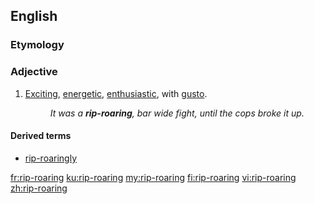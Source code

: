 ==English==

===Etymology===
{{rfe|lang=en}}

===Adjective===
{{en-adj|-}}

#{{context|informal|lang=en}} [[exciting|Exciting]], [[energetic]], [[enthusiastic]], with [[gusto]].
#:''It was a '''rip-roaring''', bar wide fight, until the cops broke it up.''

====Derived terms====
* [[rip-roaringly]]

[[fr:rip-roaring]]
[[ku:rip-roaring]]
[[my:rip-roaring]]
[[fi:rip-roaring]]
[[vi:rip-roaring]]
[[zh:rip-roaring]]
